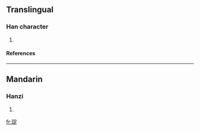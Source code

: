 ==Translingual==
===Han character===
{{Han char|rn=96|rad=玉|as=08|sn=12|four=|canj=一土十一人 (MGJMO)}}
# {{defn|Han|sort=玉08}}
====References====
{{Han ref|kx=0733.160|dkj=21031|hdz=21123.120|uh=7414|ud=29716}}

----
==Mandarin==
===Hanzi===
{{cmn-hanzi|pin=[[diàn]] ([[dian4]])|wg=tien<sup>4</sup>}}
# {{defn|Mandarin}}

[[fr:琔]]